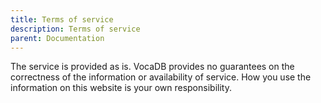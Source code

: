 ---
title: Terms of service
description: Terms of service
parent: Documentation
---

The service is provided as is. VocaDB provides no guarantees on the correctness of the information or availability of service. How you use the information on this website is your own responsibility.